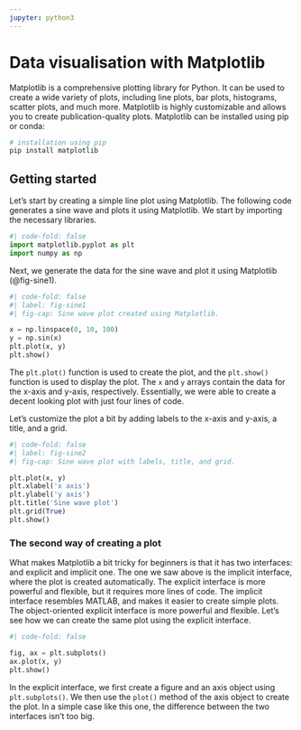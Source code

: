```yaml
---
jupyter: python3
---
```


# Data visualisation with Matplotlib

Matplotlib is a comprehensive plotting library for Python. It can be used to create a wide variety of plots, including line plots, bar plots, histograms, scatter plots, and much more. Matplotlib is highly customizable and allows you to create publication-quality plots. Matplotlib can be installed using pip or conda:

```bash
# installation using pip
pip install matplotlib
```

## Getting started

Let's start by creating a simple line plot using Matplotlib. The following code generates a sine wave and plots it using Matplotlib. We start by importing the necessary libraries.

```python
#| code-fold: false
import matplotlib.pyplot as plt
import numpy as np
```

Next, we generate the data for the sine wave and plot it using Matplotlib (@fig-sine1).

```python
#| code-fold: false
#| label: fig-sine1
#| fig-cap: Sine wave plot created using Matplotlib.

x = np.linspace(0, 10, 100)
y = np.sin(x)
plt.plot(x, y)
plt.show()
```

The `plt.plot()` function is used to create the plot, and the `plt.show()` function is used to display the plot. The `x` and `y` arrays contain the data for the x-axis and y-axis, respectively. Essentially, we were able to create a decent looking plot with just four lines of code.

Let's customize the plot a bit by adding labels to the x-axis and y-axis, a title, and a grid.

```python
#| code-fold: false
#| label: fig-sine2
#| fig-cap: Sine wave plot with labels, title, and grid.

plt.plot(x, y)
plt.xlabel('x axis')
plt.ylabel('y axis')
plt.title('Sine wave plot')
plt.grid(True)
plt.show()
```

### The second way of creating a plot

What makes Matplotlib a bit tricky for beginners is that it has two interfaces: and explicit and implicit one. The one we saw above is the implicit interface, where the plot is created automatically. The explicit interface is more powerful and flexible, but it requires more lines of code. The implicit interface resembles MATLAB, and makes it easier to create simple plots. The object-oriented explicit interface is more powerful and flexible. Let's see how we can create the same plot using the explicit interface.

```python
#| code-fold: false

fig, ax = plt.subplots()
ax.plot(x, y)
plt.show()
```

In the explicit interface, we first create a figure and an axis object using `plt.subplots()`. We then use the `plot()` method of the axis object to create the plot. In a simple case like this one, the difference between the two interfaces isn't too big.